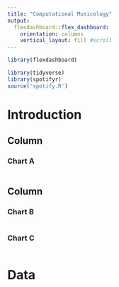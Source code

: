 ```yaml
---
title: "Computational Musicology"
output: 
  flexdashboard::flex_dashboard:
    orientation: columns
    vertical_layout: fill #scroll
---
```


```r
library(flexdashboard)
```

```r
library(tidyverse)
library(spotifyr)
source('spotify.R')
```

Introduction
=====================================
Column {data-width=650}
-----------------------------------------------------------------------

### Chart A

```r

```

Column {data-width=350}
-----------------------------------------------------------------------

### Chart B

```r

```

### Chart C

```r

```

Data
=====================================